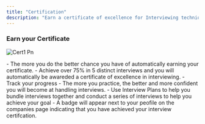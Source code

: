 ```yaml
---
title: "Certification"
description: "Earn a certificate of excellence for Interviewing technique. Achieve over 75% in 5 distinct interviews and earn your certificate."
---
```


### Earn your Certificate

![Cert1 Pn](/images/cert1.png)

<Steps>
  <Step title="Conduct Multiple Interviews" icon="people-arrows">
    - The more you do the better chance you have of automatically earning your certificate.
    - Achieve over 75% in 5 distinct interviews and you will automatically be awareded a certificate of excellence in interviewing.
    - Track your progress 
  </Step>
  <Step title="Badge of Honour" icon="badge-check">
    - The more you practice, the better and more confident you will become at handling interviews.
    - Use Interview Plans to help you bundle interviews together and conduct a series of interviews to help you achieve your goal
    - A badge will appear next to your peofile on the companies page indicating that you have achieved your interview certifcation.
  </Step>
</Steps>